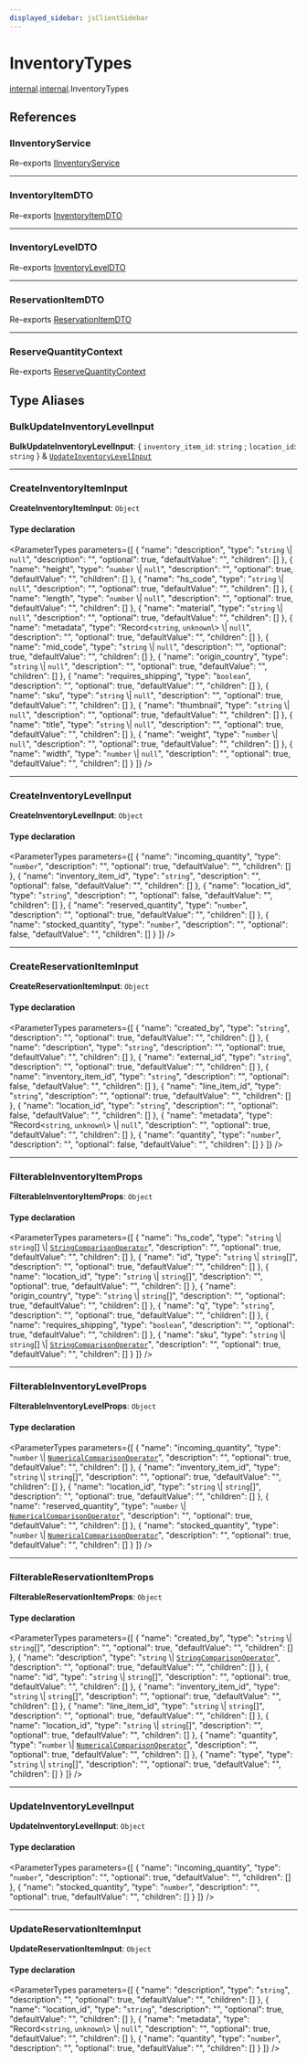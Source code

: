```yaml
---
displayed_sidebar: jsClientSidebar
---
```



# InventoryTypes

[internal](../../admin_discounts/modules/admin_discounts.internal.mdx).[internal](../../internal/modules/admin_discounts.internal.internal-1.mdx).InventoryTypes

## References

### IInventoryService

Re-exports [IInventoryService](../../internal/interfaces/admin_discounts.internal.IInventoryService.mdx)

___

### InventoryItemDTO

Re-exports [InventoryItemDTO](../../admin_discounts/modules/admin_discounts.internal.mdx#inventoryitemdto)

___

### InventoryLevelDTO

Re-exports [InventoryLevelDTO](../../admin_discounts/modules/admin_discounts.internal.mdx#inventoryleveldto)

___

### ReservationItemDTO

Re-exports [ReservationItemDTO](../../admin_discounts/modules/admin_discounts.internal.mdx#reservationitemdto)

___

### ReserveQuantityContext

Re-exports [ReserveQuantityContext](../../admin_discounts/modules/admin_discounts.internal.mdx#reservequantitycontext)

## Type Aliases

### BulkUpdateInventoryLevelInput

 **BulkUpdateInventoryLevelInput**: { `inventory_item_id`: `string` ; `location_id`: `string`  } & [`UpdateInventoryLevelInput`](admin_discounts.internal.internal-1.InventoryTypes.mdx#updateinventorylevelinput)

___

### CreateInventoryItemInput

 **CreateInventoryItemInput**: `Object`

#### Type declaration

<ParameterTypes parameters={[
  {
    "name": "description",
    "type": "`string` \\| ``null``",
    "description": "",
    "optional": true,
    "defaultValue": "",
    "children": []
  },
  {
    "name": "height",
    "type": "`number` \\| ``null``",
    "description": "",
    "optional": true,
    "defaultValue": "",
    "children": []
  },
  {
    "name": "hs_code",
    "type": "`string` \\| ``null``",
    "description": "",
    "optional": true,
    "defaultValue": "",
    "children": []
  },
  {
    "name": "length",
    "type": "`number` \\| ``null``",
    "description": "",
    "optional": true,
    "defaultValue": "",
    "children": []
  },
  {
    "name": "material",
    "type": "`string` \\| ``null``",
    "description": "",
    "optional": true,
    "defaultValue": "",
    "children": []
  },
  {
    "name": "metadata",
    "type": "Record<`string`, `unknown`\\> \\| ``null``",
    "description": "",
    "optional": true,
    "defaultValue": "",
    "children": []
  },
  {
    "name": "mid_code",
    "type": "`string` \\| ``null``",
    "description": "",
    "optional": true,
    "defaultValue": "",
    "children": []
  },
  {
    "name": "origin_country",
    "type": "`string` \\| ``null``",
    "description": "",
    "optional": true,
    "defaultValue": "",
    "children": []
  },
  {
    "name": "requires_shipping",
    "type": "`boolean`",
    "description": "",
    "optional": true,
    "defaultValue": "",
    "children": []
  },
  {
    "name": "sku",
    "type": "`string` \\| ``null``",
    "description": "",
    "optional": true,
    "defaultValue": "",
    "children": []
  },
  {
    "name": "thumbnail",
    "type": "`string` \\| ``null``",
    "description": "",
    "optional": true,
    "defaultValue": "",
    "children": []
  },
  {
    "name": "title",
    "type": "`string` \\| ``null``",
    "description": "",
    "optional": true,
    "defaultValue": "",
    "children": []
  },
  {
    "name": "weight",
    "type": "`number` \\| ``null``",
    "description": "",
    "optional": true,
    "defaultValue": "",
    "children": []
  },
  {
    "name": "width",
    "type": "`number` \\| ``null``",
    "description": "",
    "optional": true,
    "defaultValue": "",
    "children": []
  }
]} />

___

### CreateInventoryLevelInput

 **CreateInventoryLevelInput**: `Object`

#### Type declaration

<ParameterTypes parameters={[
  {
    "name": "incoming_quantity",
    "type": "`number`",
    "description": "",
    "optional": true,
    "defaultValue": "",
    "children": []
  },
  {
    "name": "inventory_item_id",
    "type": "`string`",
    "description": "",
    "optional": false,
    "defaultValue": "",
    "children": []
  },
  {
    "name": "location_id",
    "type": "`string`",
    "description": "",
    "optional": false,
    "defaultValue": "",
    "children": []
  },
  {
    "name": "reserved_quantity",
    "type": "`number`",
    "description": "",
    "optional": true,
    "defaultValue": "",
    "children": []
  },
  {
    "name": "stocked_quantity",
    "type": "`number`",
    "description": "",
    "optional": false,
    "defaultValue": "",
    "children": []
  }
]} />

___

### CreateReservationItemInput

 **CreateReservationItemInput**: `Object`

#### Type declaration

<ParameterTypes parameters={[
  {
    "name": "created_by",
    "type": "`string`",
    "description": "",
    "optional": true,
    "defaultValue": "",
    "children": []
  },
  {
    "name": "description",
    "type": "`string`",
    "description": "",
    "optional": true,
    "defaultValue": "",
    "children": []
  },
  {
    "name": "external_id",
    "type": "`string`",
    "description": "",
    "optional": true,
    "defaultValue": "",
    "children": []
  },
  {
    "name": "inventory_item_id",
    "type": "`string`",
    "description": "",
    "optional": false,
    "defaultValue": "",
    "children": []
  },
  {
    "name": "line_item_id",
    "type": "`string`",
    "description": "",
    "optional": true,
    "defaultValue": "",
    "children": []
  },
  {
    "name": "location_id",
    "type": "`string`",
    "description": "",
    "optional": false,
    "defaultValue": "",
    "children": []
  },
  {
    "name": "metadata",
    "type": "Record<`string`, `unknown`\\> \\| ``null``",
    "description": "",
    "optional": true,
    "defaultValue": "",
    "children": []
  },
  {
    "name": "quantity",
    "type": "`number`",
    "description": "",
    "optional": false,
    "defaultValue": "",
    "children": []
  }
]} />

___

### FilterableInventoryItemProps

 **FilterableInventoryItemProps**: `Object`

#### Type declaration

<ParameterTypes parameters={[
  {
    "name": "hs_code",
    "type": "`string` \\| `string`[] \\| [`StringComparisonOperator`](../../CommonTypes/interfaces/admin_discounts.internal.internal-1.CommonTypes.StringComparisonOperator.mdx)",
    "description": "",
    "optional": true,
    "defaultValue": "",
    "children": []
  },
  {
    "name": "id",
    "type": "`string` \\| `string`[]",
    "description": "",
    "optional": true,
    "defaultValue": "",
    "children": []
  },
  {
    "name": "location_id",
    "type": "`string` \\| `string`[]",
    "description": "",
    "optional": true,
    "defaultValue": "",
    "children": []
  },
  {
    "name": "origin_country",
    "type": "`string` \\| `string`[]",
    "description": "",
    "optional": true,
    "defaultValue": "",
    "children": []
  },
  {
    "name": "q",
    "type": "`string`",
    "description": "",
    "optional": true,
    "defaultValue": "",
    "children": []
  },
  {
    "name": "requires_shipping",
    "type": "`boolean`",
    "description": "",
    "optional": true,
    "defaultValue": "",
    "children": []
  },
  {
    "name": "sku",
    "type": "`string` \\| `string`[] \\| [`StringComparisonOperator`](../../CommonTypes/interfaces/admin_discounts.internal.internal-1.CommonTypes.StringComparisonOperator.mdx)",
    "description": "",
    "optional": true,
    "defaultValue": "",
    "children": []
  }
]} />

___

### FilterableInventoryLevelProps

 **FilterableInventoryLevelProps**: `Object`

#### Type declaration

<ParameterTypes parameters={[
  {
    "name": "incoming_quantity",
    "type": "`number` \\| [`NumericalComparisonOperator`](../../CommonTypes/interfaces/admin_discounts.internal.internal-1.CommonTypes.NumericalComparisonOperator.mdx)",
    "description": "",
    "optional": true,
    "defaultValue": "",
    "children": []
  },
  {
    "name": "inventory_item_id",
    "type": "`string` \\| `string`[]",
    "description": "",
    "optional": true,
    "defaultValue": "",
    "children": []
  },
  {
    "name": "location_id",
    "type": "`string` \\| `string`[]",
    "description": "",
    "optional": true,
    "defaultValue": "",
    "children": []
  },
  {
    "name": "reserved_quantity",
    "type": "`number` \\| [`NumericalComparisonOperator`](../../CommonTypes/interfaces/admin_discounts.internal.internal-1.CommonTypes.NumericalComparisonOperator.mdx)",
    "description": "",
    "optional": true,
    "defaultValue": "",
    "children": []
  },
  {
    "name": "stocked_quantity",
    "type": "`number` \\| [`NumericalComparisonOperator`](../../CommonTypes/interfaces/admin_discounts.internal.internal-1.CommonTypes.NumericalComparisonOperator.mdx)",
    "description": "",
    "optional": true,
    "defaultValue": "",
    "children": []
  }
]} />

___

### FilterableReservationItemProps

 **FilterableReservationItemProps**: `Object`

#### Type declaration

<ParameterTypes parameters={[
  {
    "name": "created_by",
    "type": "`string` \\| `string`[]",
    "description": "",
    "optional": true,
    "defaultValue": "",
    "children": []
  },
  {
    "name": "description",
    "type": "`string` \\| [`StringComparisonOperator`](../../CommonTypes/interfaces/admin_discounts.internal.internal-1.CommonTypes.StringComparisonOperator.mdx)",
    "description": "",
    "optional": true,
    "defaultValue": "",
    "children": []
  },
  {
    "name": "id",
    "type": "`string` \\| `string`[]",
    "description": "",
    "optional": true,
    "defaultValue": "",
    "children": []
  },
  {
    "name": "inventory_item_id",
    "type": "`string` \\| `string`[]",
    "description": "",
    "optional": true,
    "defaultValue": "",
    "children": []
  },
  {
    "name": "line_item_id",
    "type": "`string` \\| `string`[]",
    "description": "",
    "optional": true,
    "defaultValue": "",
    "children": []
  },
  {
    "name": "location_id",
    "type": "`string` \\| `string`[]",
    "description": "",
    "optional": true,
    "defaultValue": "",
    "children": []
  },
  {
    "name": "quantity",
    "type": "`number` \\| [`NumericalComparisonOperator`](../../CommonTypes/interfaces/admin_discounts.internal.internal-1.CommonTypes.NumericalComparisonOperator.mdx)",
    "description": "",
    "optional": true,
    "defaultValue": "",
    "children": []
  },
  {
    "name": "type",
    "type": "`string` \\| `string`[]",
    "description": "",
    "optional": true,
    "defaultValue": "",
    "children": []
  }
]} />

___

### UpdateInventoryLevelInput

 **UpdateInventoryLevelInput**: `Object`

#### Type declaration

<ParameterTypes parameters={[
  {
    "name": "incoming_quantity",
    "type": "`number`",
    "description": "",
    "optional": true,
    "defaultValue": "",
    "children": []
  },
  {
    "name": "stocked_quantity",
    "type": "`number`",
    "description": "",
    "optional": true,
    "defaultValue": "",
    "children": []
  }
]} />

___

### UpdateReservationItemInput

 **UpdateReservationItemInput**: `Object`

#### Type declaration

<ParameterTypes parameters={[
  {
    "name": "description",
    "type": "`string`",
    "description": "",
    "optional": true,
    "defaultValue": "",
    "children": []
  },
  {
    "name": "location_id",
    "type": "`string`",
    "description": "",
    "optional": true,
    "defaultValue": "",
    "children": []
  },
  {
    "name": "metadata",
    "type": "Record<`string`, `unknown`\\> \\| ``null``",
    "description": "",
    "optional": true,
    "defaultValue": "",
    "children": []
  },
  {
    "name": "quantity",
    "type": "`number`",
    "description": "",
    "optional": true,
    "defaultValue": "",
    "children": []
  }
]} />

